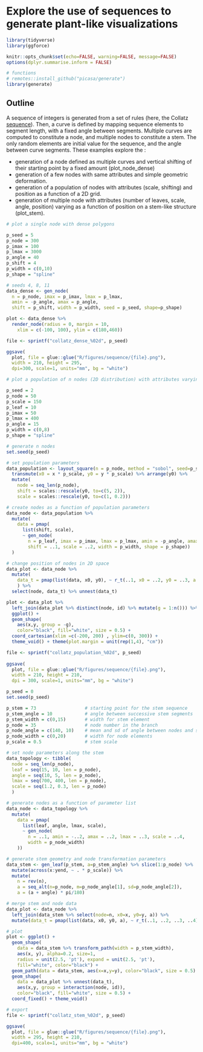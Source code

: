 # Explore the use of sequences to generate plant-like visualizations

```r
library(tidyverse)
library(ggforce)

knitr::opts_chunk$set(echo=FALSE, warning=FALSE, message=FALSE)
options(dplyr.summarise.inform = FALSE)

# functions
# remotes::install_github("picasa/generate")
library(generate)

```

## Outline

A sequence of integers is generated from a set of rules (here, the Collatz [sequence](https://en.wikipedia.org/wiki/Collatz_conjecture)). Then, a curve is defined by mapping sequence elements to segment length, with a fixed angle between segments. Multiple curves are computed to constitute a node, and multiple nodes to constitute a stem. The only random elements are initial value for the sequence, and the angle between curve segments. These examples explore the :

* generation of a node defined as multiple curves and vertical shifting of their starting point by a fixed amount (plot_node_dense)
* generation of a few nodes with same attributes and simple geometric deformation.
* generation of a population of nodes with attributes (scale, shifting) and position as a function of a 2D grid. 
* generation of multiple node with attributes (number of leaves, scale, angle, position) varying as a function of position on a stem-like structure (plot_stem).

```r
# plot a single node with dense polygons

p_seed = 5
p_node = 300
p_imax = 100
p_lmax = 3000
p_angle = 40
p_shift = 4
p_width = c(0,10)
p_shape = "spline"

# seeds 4, 8, 11
data_dense <- gen_node(
  n = p_node, imax = p_imax, lmax = p_lmax,
  amin = -p_angle, amax = p_angle, 
  shift = p_shift, width = p_width, seed = p_seed, shape=p_shape)

plot <- data_dense %>%
  render_node(radius = 0, margin = 10,
    xlim = c(-100, 100), ylim = c(180,460))

file <- sprintf("collatz_dense_%02d", p_seed)

ggsave(
  plot, file = glue::glue("R/figures/sequence/{file}.png"),
  width = 210, height = 295,
  dpi=300, scale=1, units="mm", bg = "white")

```

```r
# plot a population of n nodes (2D distribution) with attributes varying with depth

p_seed = 2
p_node = 50
p_scale = 150
p_leaf = 10
p_imax = 50
p_lmax = 400
p_angle = 15
p_width = c(0,8)
p_shape = "spline"

# generate n nodes
set.seed(p_seed)

# set population parameters
data_population <- layout_square(n = p_node, method = "sobol", seed=p_seed) %>% 
  transmute(x0 = x * p_scale, y0 = y * p_scale) %>% arrange(y0) %>% 
  mutate(
    node = seq_len(p_node),
    shift = scales::rescale(y0, to=c(5, 2)),
    scale = scales::rescale(y0, to=c(1, 0.2))) 

# create nodes as a function of population parameters
data_node <- data_population %>% 
  mutate(
    data = pmap(
      list(shift, scale),
      ~ gen_node(
        n = p_leaf, imax = p_imax, lmax = p_lmax, amin = -p_angle, amax = p_angle, 
        shift = ..1, scale = ..2, width = p_width, shape = p_shape))
  )

# change position of nodes in 2D space
data_plot <- data_node %>%
  mutate(
    data_t = pmap(list(data, x0, y0), ~ r_t(..1, x0 = ..2, y0 = ..3, a = 0))
    ) %>% 
  select(node, data_t) %>% unnest(data_t)

plot <- data_plot %>% 
  left_join(data_plot %>% distinct(node, id) %>% mutate(g = 1:n())) %>% 
  ggplot() + 
  geom_shape(
    aes(x,y, group = -g),
    color="black", fill="white", size = 0.5) +
  coord_cartesian(xlim =c(-200, 200) , ylim=c(0, 300)) +
  theme_void() + theme(plot.margin = unit(rep(1,4), "cm"))

file <- sprintf("collatz_population_%02d", p_seed)
   
ggsave(
  plot, file = glue::glue("R/figures/sequence/{file}.png"),
  width = 210, height = 210,
  dpi = 300, scale=1, units="mm", bg = "white")

```


```r

p_seed = 0
set.seed(p_seed)

p_stem = 73                  # starting point for the stem sequence
p_stem_angle = 10            # angle between successive stem segments
p_stem_width = c(0,15)       # width for stem element
p_node = 35                  # node number in the branch
p_node_angle = c(140, 10)    # mean and sd of angle between nodes and stem
p_node_width = c(0,20)       # width for node elements
p_scale = 0.5                # stem scale

# set node parameters along the stem
data_topology <- tibble(
  node = seq_len(p_node),
  leaf = seq(15, 10, len = p_node),
  angle = seq(10, 5, len = p_node),
  lmax = seq(700, 400, len = p_node),
  scale = seq(1.2, 0.3, len = p_node)
  )

# generate nodes as a function of parameter list
data_node <- data_topology %>% 
  mutate(
    data = pmap(
      list(leaf, angle, lmax, scale),
      ~ gen_node(
        n = ..1, amin = -..2, amax = ..2, lmax = ..3, scale = ..4,
        width = p_node_width)
    ))

# generate stem geometry and node transformation parameters
data_stem <- gen_leaf(p_stem, a=p_stem_angle) %>% slice(1:p_node) %>% 
  mutate(across(x:yend, ~ . * p_scale)) %>% 
  mutate(
    n = rev(n),
    a = seq_alt(n=p_node, m=p_node_angle[1], sd=p_node_angle[2]),
    a = (a + angle) * pi/180) 

# merge stem and node data
data_plot <- data_node %>% 
  left_join(data_stem %>% select(node=n, x0=x, y0=y, a)) %>% 
  mutate(data_t = pmap(list(data, x0, y0, a), ~ r_t(..1, ..2, ..3, ..4)))

# plot
plot <- ggplot() +
  geom_shape(
    data = data_stem %>% transform_path(width = p_stem_width),
    aes(x, y), alpha=0.2, size=1,
    radius = unit(2.5, 'pt'), expand = unit(2.5, 'pt'), 
    fill="white", color="black") +
  geom_path(data = data_stem, aes(x=x,y=y), color="black", size = 0.5) +
  geom_shape(
    data = data_plot %>% unnest(data_t),
    aes(x,y, group = interaction(node, id)),
    color="black", fill="white", size = 0.5) + 
  coord_fixed() + theme_void()

# export
file <- sprintf("collatz_stem_%02d", p_seed)

ggsave(
  plot, file = glue::glue("R/figures/sequence/{file}.png"),
  width = 295, height = 210,
  dpi=400, scale=1, units="mm", bg = "white")

```




